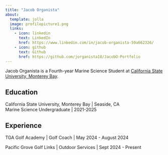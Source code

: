 ```yaml
---
title: "Jacob Organista"
about:
  template: jolla
  image: profilepicture1.png
  links:
    - icon: linkedin
      text: LinkedIn
      href: https://www.linkedin.com/in/jacob-organista-59a662326/
    - icon: github
      text: Github
      href: https://github.com/jorganista18/JacobO-Portfolio
---
```


Jacob Organista is a Fourth-year Marine Science Student at [California State University, Monterey Bay](http://csumb.edu/mathstat).

## Education

California State University, Monterey Bay \| Seaside, CA\
Marine Science Undergraduate \| 2021-2025

## Experience

TGA Golf Academy \| Golf Coach \| May 2024 - August 2024

Pacific Grove Golf Links \| Outdoor Services \| Sept 2024 - Present
